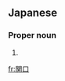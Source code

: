 ==Japanese==
{{ja-kanjitab|せき|くち|k2=ぐち|yomi=k|r=y}}

===Proper noun===
{{ja-pos|proper|せきぐち}}

# {{surname|lang=ja|sort=せきぐち}}

[[fr:関口]]